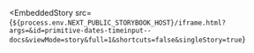 
<EmbeddedStory
  src={`${process.env.NEXT_PUBLIC_STORYBOOK_HOST}/iframe.html?args=&id=primitive-dates-timeinput--docs&viewMode=story&full=1&shortcuts=false&singleStory=true`}
></EmbeddedStory>